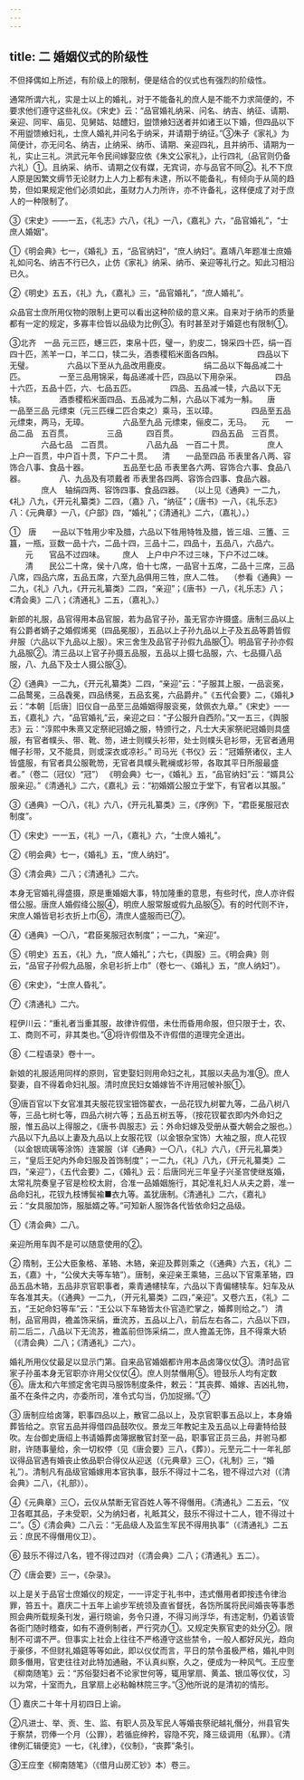 ```yaml
---
---
---
```

title: 二 婚姻仪式的阶级性
---



不但择偶如上所述，有阶级上的限制，便是结合的仪式也有强烈的阶级性。

通常所谓六礼，实是士以上的婚礼，对于不能备礼的庶人是不能不力求简便的，不要求他们遵守这些礼仪。《宋史》云：“品官婚礼纳采、问名、纳吉、纳征、请期、亲迎、同牢、庙见、见舅姑、姑醴妇，盥馈飨妇送者并如诸王以下婚，但四品以下不用盥馈飨妇礼，士庶人婚礼并问名于纳采，并请期于纳征。”③朱子《家礼》为简便计，亦无问名、纳吉，止纳采、纳币、请期、亲迎四礼，且并纳币、请期为一礼，实止三礼。洪武元年令民间嫁娶应依《朱文公家礼》，止行四礼（品官则仍备六礼）①。且纳采、纳币、请期之仪有媒，无宾词，亦与品官不同②。礼不下庶人原是因繁文缛节无论财力上人力上都有未逮，所以不能备礼，有倾向于从简的趋势，但如果规定他们必须如此，虽财力人力所许，亦不许备礼，这样便成了对于庶人的一种限制了。

③《宋史》——一五，《礼志》六八，《礼》一八，《嘉礼》六，“品官婚礼”，“士庶人婚姻”。

①《明会典》七一，《婚礼》五，“品官纳妇”，“庶人纳妇”。嘉靖八年题准士庶婚礼如问名、纳吉不行已久，止仿《家礼》纳采、纳币、亲迎等礼行之。知此习相沿已久。

②《明史》五五，《礼》九，《嘉礼》三，“品官婚礼”，“庶人婚礼”。

众品官士庶所用仪物的限制上更可以看出这种阶级的意义来。自来对于纳币的质量都有一定的规定，多寡丰俭皆以品级为比例③。有时甚至对于婚筵也有限制①。

③北齐　一品 元三匹，蟪三匹，束帛十匹，璧一，豹皮二，锦采四十匹，绢一百四十匹，羔羊一口，羊二口，犊二头，酒黍稷稻米面各四斛。
　　　　四品以下无璧。
　　　　六品以下至从九品改用鹿皮。
　　　　绢二品以下每品减二十匹。
　　　　一至三品用锦采，每品递减十匹，四品以下用杂采。
　　　　四品十六匹，五品十匹，六、七品五匹。
　　　　四品、五品减一犊，六品以下无犊。
　　　　酒黍稷稻米面四品、五品减为二斛，六品以下减为一斛。
　唐　　一品至三品 元缥束（元三匹缫二匹合束之）乘马，玉以璋。
　　　　四品至五品 元缥束，两马，无璋。
　　　　六品至九品 元缥束，俪皮二，无马。
　元　　一品二品　五百贯。 
　　　　三品　　　四百贯。 
　　　　四品五品　三百贯。 
　　　　六品七品　二百贯。 
　　　　八品九品　一百二十贯。
　　　　庶人　　　上户一百贯，中户百十贯，下户二十贯。
　清　　一品至四品 币表里各八两、容饰合八事、食品十器。
　　　　五品至七品 币表里各六两、容饰合六事、食品八器。
　　　　八、九品及有项戴者 币表里各四两、容饰合四事、食品六器。
　　　　庶人　轴绢四两、容饰四事、食品四器。
　（以上见《通典》一二九，《礼》八九，《开元礼纂类》二四，（嘉》八，“纳征”；《唐书》一八，《礼乐志》八：《元典章》一八，《户部》四，“婚礼”；《清通礼》二六，（嘉礼）。）

①　唐　　一品以下牲用少牢及腊，六品以下牲用特牲及腊，皆三俎、三簠、三簋，一瓶，豆数一品十六，二品十四，三品十二，四品十，五品八，六品六。
　　元　　官品不过四味。
　　庶人　上户中户不过三味，下户不过二味。
　　清　　民公二十席，侯十八席，伯十七席，一品官十五席，二品十三席，三品八席，四品六席，五品五席，六至九品俱用三牲，庶人二牲。
　（参看《通典》一二九，《礼》八九，《开元礼纂类》二四，“亲迎”；《唐书》一八，《礼乐志》八；《清会奥》二八；《清通礼》二五，（嘉礼》。）

新郎的礼服，品官得用本品官服，若为品官子孙，虽无官亦许摄盛。唐制三品以上有公爵者嫡子之婚假烯冕（四品冕服），五品以上子孙九品以上子及五品等爵皆假弁服（六品以下九品以上服）。宋三舍生及品官子孙假九品服①。明品官子孙亦假九品服②。清三品以上官子孙摄五品服，五品以上摄七品服，六、七品摄八品服，八、九品下及士人摄公服③。

②《通典》一二九，《开元礼纂类》二四，“亲迎”云：“子服其上服，一品衮冕，二品鹜冕，三品毳冕，四品绣冕，五品玄冕，六品爵弁。”《五代会要》二，《婚礼》云：“本朝［后唐］旧仪自一品至三品婚姻得服衮冕，敛佩衣九章。”《宋史》一一五，《嘉礼》六，“品官婚礼”云，亲迎之曰：“子公服升自西阶。”又一五三，《舆服志》云：“淳熙中朱熹又定祭祀冠婚之服，特颁行之，凡士大夫家祭祀冠婚则具盛服，有官者幞头、带、靴、笏，进士则幞头衫带，处士则幞头皂衫带，无官者通用帽子衫带，又不能具，则或深衣或凉衫。”
司马光《书仪》云：“冠婚祭诸仪，主人皆盛服，有官者具公服靴笏，无官者具幞头靴襕或衫带，各取其平日所服最盛者。”（卷二（冠仪）“冠”）
《明会典》七一，《婚礼》五，“品官纳妇”云：“婿具公服亲迎。”《清通礼》二六，《嘉礼》云：“初婚婿公服立于堂下，有官者以其服。”

③《通典》一〇八，《礼》六八，《开元礼纂类》三，《序例》下，“君臣冕服冠衣制度”。

①《宋史》一一五，《礼》一八，《嘉礼》六，“士庶人婚礼”。

②《明会典》七一，《婚礼》五，“庶人纳妇”。

③《清会典》二八；《清通礼》二六。

本身无官婚礼得盛摄，原是重婚姻大事，特加隆重的意思，有些时代，庶人亦许假借公服。唐庶人婚假绛公服④，明庶人服常服或假九品服⑤。有的时代则不许，宋庶人婚皆皂衫衣折上巾⑥，清庶人盛服而已⑦。

④《通典》一〇八，“君臣冕服冠衣制度”；一二九，“亲迎”。

⑤《明史》五五，《礼》九，“庶人婚礼”；六七，《舆服》三。《明会典》则云，“品官子孙假九品服，余皂衫折上巾”（卷七一、《婚礼》五，“庶人纳妇”）。

⑥《宋史》，“士庶人昏礼”。

⑦《清通礼》二六。 

程伊川云：“重礼者当重其服，故律许假借，未仕而昏用命服，但只限于士，农、工、商则不可，非其类也。”⑧将许假借及不许假借的道理完全道出。

⑧《二程语录》卷十一。

新娘的礼服适用同样的原则，官吏娶妇则用命妇之礼，其服以夫品为准⑨。庶人娶妻，自不得着命妇礼服。清时庶民妇女婚嫁皆不许用冠帔补服①。

⑨唐百官以下女官准其夫服花钗宝钿饰翟衣，一品花钗九树翟九等，二品八树八等，三品七树七等，四品六树六等；五品五树五等，（按花钗翟衣即内外命妇之服，惟五品以上得服之，《唐书·舆服志》云：外命妇嫁及受册从蚕大朝会之服也。）六品以下九品以上妻及九品以上女服花钗（以金银杂宝饰）大袖之服，庶人花钗（以金银琉璃等涂饰）连裳服（详《通典》一〇八，《礼》六八，《开元礼纂类》三，“皇后王妃内外命妇服及首饰制度”；一二九，《礼》八九，《开元礼纂类》二四，“亲迎”），《五代会要》二，《婚礼》云：后唐同光三年皇子兴圣宫使继岌婚，太常礼院奏皇子官是检校太尉，合准一品婚姻施行，其妃准礼妇人从夫之爵，准一品命妇礼，花钗九枝博鬓褕■衣九等。盖犹唐制。《清通礼》二六，《嘉礼》云：“女具服加饰，服胝婿之等。”可知新人服饰各代皆依命妇之品级。

①《清会典》二八。

亲迎所用车舆不是可以随意使用的②。

② 隋制，王公大臣象格、革辂、木辂，亲迎及葬则乘之（《通典》六五，《礼》二五，《嘉》十，“公侯大夫等车辂”）。唐制，亲迎亲王乘辂，三品以下官乘革辂，四品五品木辂，五品非京官职事者，乘青通幰犊车，六品以下青偏幰犊车。妇车及从车各准其夫。（《通典》一二九，（开元礼纂类》二四，”亲迎”。又卷六五，《礼》二五，“王妃命妇等车”云：“王公以下车辂皆太仆官造贮掌之，婚葬则给之。”）
清制，品官用舆，襜盖饰采绢，垂流苏，五品以上八，前后左右各二，六品以下四，前二后二，八品以下无流苏，襜盖前但饰采绢二，庶人擔盖无饰，且不得乘大轿（《清会典）二八；《清通礼》二六）。

婚礼所用仪仗最足以显示门第。自来品官婚姻都许用本品卤簿仪仗③。清时品官家子孙虽本身无官职亦许用父仪仗④。庶人则禁僭用⑤。镫鼓乐人均有定数⑥。唐太和六年颁定舍宅舆马服饰制度条件，敕云：“其丧葬、婚嫁、吉凶礼物，虽不在条件之内，亦委所司，准令式勾当，仍加捉搦。”⑦

③ 唐制应给卤簿，职事四品以上，散官二品以上，及京官职事五品以上，本身婚葬皆给之。京官五品并得借四品鼓吹仪。景龙三年教妃主及五品以上母妻特给鼓吹。左台御史唐绍上书请婚葬卤簿据散官封至一品，职事官正员三品，并驸马都尉，许随事量给，余一切权停（见《唐会要》三八，《葬》）。元至元二十一年礼部议得品官遇有婚丧止依品职合得仪从迎送（《元典章》三〇，《礼制》三，“婚礼”）。清制凡有品级官婚嫁用本官执事，鼓乐不得过十二名，镫不得过六对（《清会典》二八，《礼部》）。

④《元典章》三〇，云仪从禁断无官百姓人等不得僭用。《清通礼》二五云，“仪卫各眶其品，子未受职，父为纳妇者，礼眡其父，鼓乐不得过十二人，镫不得过十二”。⑤《清会典》二八云：“无品级人及监生军民不得用执事”（《清通礼》二五云：庶民不得僭用仪卫）。

⑥ 鼓乐不得过八名，镫不得过四对（《清会典》二八；《清通礼》五二）。

⑦《唐会要》三一，《杂录》。

以上是关于品官士庶婚仪的规定，一一评定于礼书中，违式僭用者即按违令律治罪，笞五十。嘉庆二十五年上谕步军统领及直省督抚，各饬所属将民间婚丧等事悉照会典所载规条刊发，遍行晓谕，务令只遵，不得习尚浮华，有违定制，仍着该管各衙门随时稽查，如有不遵例制者，严行究办①。又规定失察官吏的处分②。限制不可谓不严。但事实上社会上往往不严格遵守这些禁令，一般人都好风光，趋向于豪侈，不但财礼婚筵等等如此，即以仪仗而言，平日的禁令虽极严格，婚礼中则颇多僭用，官吏往往对此特加通融，不认真纠察，久之，便成为一种风气。王应奎《柳南随笔》云：“苏俗娶妇者不论家世何等，辄用掌扇、黄盖、银瓜等仪仗，习以为常，十室而九，且掌扇上必粘翰林院三字。”③他所说的是清初的情形。

① 嘉庆二十年十月初四日上谕。

②凡进士、举、贡、生、监、有职人员及军民人等婚丧祭祀越礼僭分，州县官失于察禁，罚俸一个月（公罪），若循庇绅矜，容隐不究，降三级调用（私罪）。《清律例汇辑便览》一七，《礼律》，《仪制》，“丧葬”条引。

③王应奎《柳南随笔》（《借月山房汇钞》本）卷三。